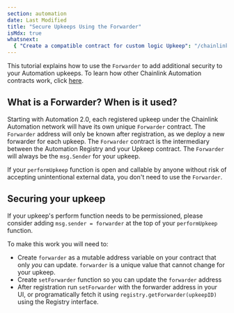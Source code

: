 ```yaml
---
section: automation
date: Last Modified
title: "Secure Upkeeps Using the Forwarder"
isMdx: true
whatsnext:
  { "Create a compatible contract for custom logic Upkeep": "/chainlink-automation/guides/compatible-contracts/" }
---
```



This tutorial explains how to use the `Forwarder` to add additional security to your Automation upkeeps. To learn how other Chainlink Automation contracts work, click [here](/chainlink-automation/reference/automation-contracts).

## What is a Forwarder? When is it used?

Starting with Automation 2.0, each registered upkeep under the Chainlink Automation network will have its own unique `Forwarder` contract. The `Forwarder` address will only be known after registration, as we deploy a new forwarder for each upkeep. The `Forwarder` contract is the intermediary between the Automation Registry and your Upkeep contract. The `Forwarder` will always be the `msg.Sender` for your upkeep.

If your `performUpkeep` function is open and callable by anyone without risk of accepting unintentional external data, you don't need to use the `Forwarder`.

## Securing your upkeep

If your upkeep's perform function needs to be permissioned, please consider adding `msg.sender = forwarder` at the top of your `performUpkeep` function.

To make this work you will need to:

- Create `forwarder` as a mutable address variable on your contract that only _you_ can update. `forwarder` is a unique value that cannot change for your upkeep.
- Create `setForwarder` function so you can update the `forwarder` address
- After registration run `setForwarder` with the forwarder address in your UI, or programatically fetch it using `registry.getForwarder(upkeepID)` using the Registry interface.
